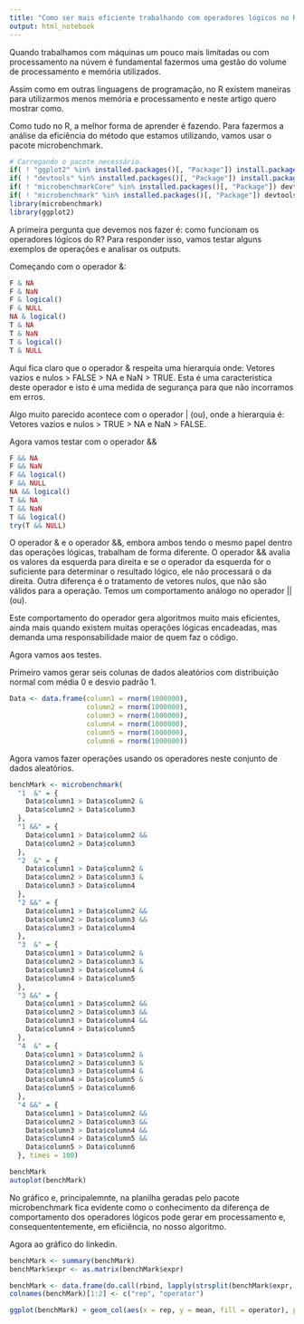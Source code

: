 ```yaml
---
title: "Como ser mais eficiente trabalhando com operadores lógicos no R"
output: html_notebook
---
```


Quando trabalhamos com máquinas um pouco mais limitadas ou com processamento na núvem é fundamental fazermos uma gestão do volume de processamento e memória utilizados.

Assim como em outras linguagens de programação, no R existem maneiras para utilizarmos menos memória e processamento e neste artigo quero mostrar como.

Como tudo no R, a melhor forma de aprender é fazendo. Para fazermos a análise da eficiência do método que estamos utilizando, vamos usar o pacote microbenchmark.

```r
# Carregando o pacote necessário.
if( ! "ggplot2" %in% installed.packages()[, "Package"]) install.packages("ggplot2")
if( ! "devtools" %in% installed.packages()[, "Package"]) install.packages("devtools")
if( ! "microbenchmarkCore" %in% installed.packages()[, "Package"]) devtools::install_github("olafmersmann/microbenchmarkCore")
if( ! "microbenchmark" %in% installed.packages()[, "Package"]) devtools::install_github("olafmersmann/microbenchmark")
library(microbenchmark)
library(ggplot2)

```

A primeira pergunta que devemos nos fazer é: como funcionam os operadores lógicos do R? Para responder isso, vamos testar alguns exemplos de operações e analisar os outputs.

Começando com o operador &:

```r
F & NA
F & NaN
F & logical()
F & NULL
NA & logical()
T & NA
T & NaN
T & logical()
T & NULL
```

Aqui fica claro que o operador & respeita uma hierarquia onde: Vetores vazios e nulos > FALSE > NA e NaN > TRUE. Esta é uma caracteristica deste operador e isto é uma medida de segurança para que não incorramos em erros.

Algo muito parecido acontece com o operador | (ou), onde a hierarquia é: Vetores vazios e nulos > TRUE > NA e NaN > FALSE.


Agora vamos testar com o operador &&

```r
F && NA
F && NaN
F && logical()
F && NULL
NA && logical()
T && NA
T && NaN
T && logical()
try(T && NULL)
```
O operador & e o operador &&, embora ambos tendo o mesmo papel dentro das operações lógicas, trabalham de forma diferente. O operador && avalia os valores da esquerda para direita e se o operador da esquerda for o suficiente para determinar o resultado lógico, ele não processará o da direita. Outra diferença é o tratamento de vetores nulos, que não são válidos para a operação. Temos um comportamento análogo no operador || (ou).

Este comportamento do operador gera algoritmos muito mais eficientes, ainda mais quando existem muitas operações lógicas encadeadas, mas demanda uma responsabilidade maior de quem faz o código.


Agora vamos aos testes.

Primeiro vamos gerar seis colunas de dados aleatórios com distribuição normal com média 0 e desvio padrão 1.

```r
Data <- data.frame(column1 = rnorm(1000000),
                   column2 = rnorm(1000000),
                   column3 = rnorm(1000000),
                   column4 = rnorm(1000000),
                   column5 = rnorm(1000000),
                   column6 = rnorm(1000000))
```


Agora vamos fazer operações usando os operadores neste conjunto de dados aleatórios.

```r
benchMark <- microbenchmark(
  "1  &" = {
    Data$column1 > Data$column2 &
    Data$column2 > Data$column3
  },
  "1 &&" = {
    Data$column1 > Data$column2 &&
    Data$column2 > Data$column3
  },
  "2  &" = {
    Data$column1 > Data$column2 &
    Data$column2 > Data$column3 &
    Data$column3 > Data$column4
  },
  "2 &&" = {
    Data$column1 > Data$column2 &&
    Data$column2 > Data$column3 &&
    Data$column3 > Data$column4
  },
  "3  &" = {
    Data$column1 > Data$column2 &
    Data$column2 > Data$column3 &
    Data$column3 > Data$column4 &
    Data$column4 > Data$column5
  },
  "3 &&" = {
    Data$column1 > Data$column2 &&
    Data$column2 > Data$column3 &&
    Data$column3 > Data$column4 &&
    Data$column4 > Data$column5
  },
  "4  &" = {
    Data$column1 > Data$column2 &
    Data$column2 > Data$column3 &
    Data$column3 > Data$column4 &
    Data$column4 > Data$column5 &
    Data$column5 > Data$column6
  },
  "4 &&" = {
    Data$column1 > Data$column2 &&
    Data$column2 > Data$column3 &&
    Data$column3 > Data$column4 &&
    Data$column4 > Data$column5 &&
    Data$column5 > Data$column6
  }, times = 100)

benchMark
autoplot(benchMark)

```

No gráfico e, principalemnte, na planilha geradas pelo pacote microbenchmark fica evidente como o conhecimento da diferença de comportamento dos operadores lógicos pode gerar em processamento e, consequententemente, em eficiência, no nosso algoritmo.

Agora ao gráfico do linkedin.

```r
benchMark <- summary(benchMark)
benchMark$expr <- as.matrix(benchMark$expr)

benchMark <- data.frame(do.call(rbind, lapply(strsplit(benchMark$expr, " "), function(i) return(i[i != ""]))), mean = benchMark$mean, stringsAsFactors = F)
colnames(benchMark)[1:2] <- c("rep", "operator")

ggplot(benchMark) + geom_col(aes(x = rep, y = mean, fill = operator), position = "dodge") + labs(title = "Tempo transcorrido para cada operador", x = "Observações do operador", y = "Media em microsegundos")

```
